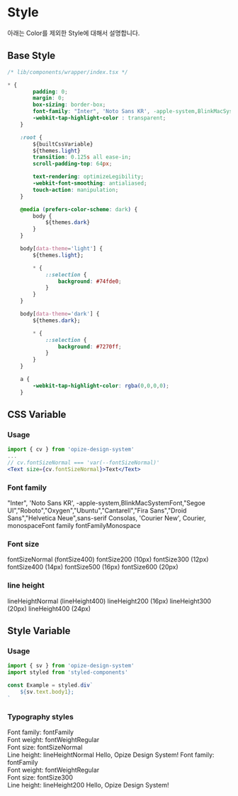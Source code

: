 

<Meta title="Opize Design System/Style" />



# Style
아래는 Color를 제외한 Style에 대해서 설명합니다.

## Base Style

```css
/* lib/components/wrapper/index.tsx */

* {
        padding: 0;
        margin: 0;
        box-sizing: border-box;
        font-family: "Inter", 'Noto Sans KR', -apple-system,BlinkMacSystemFont,"Segoe UI","Roboto","Oxygen","Ubuntu","Cantarell","Fira Sans","Droid Sans","Helvetica Neue",sans-serif;
        -webkit-tap-highlight-color : transparent;
    }

    :root {
        ${builtCssVariable}
        ${themes.light}
        transition: 0.125s all ease-in;
        scroll-padding-top: 64px;

        text-rendering: optimizeLegibility;
        -webkit-font-smoothing: antialiased;
        touch-action: manipulation;
    }

    @media (prefers-color-scheme: dark) {
        body {
            ${themes.dark}
        }
    }

    body[data-theme='light'] {
        ${themes.light};

        * {
            ::selection {
                background: #74fde0;
            }
        }
    }

    body[data-theme='dark'] {
        ${themes.dark};

        * {
            ::selection {
                background: #7270ff;
            }
        }
    }

    a {
        -webkit-tap-highlight-color: rgba(0,0,0,0);
    }
```

<OpizeWrapper>

## CSS Variable

### Usage
```jsx
import { cv } from 'opize-design-system'
...
// cv.fontSizeNormal === 'var(--fontSizeNormal)'
<Text size={cv.fontSizeNormal}>Text</Text>
```


### Font family
<Box>
    <BoxItem label={'fontFamily'}><Text font={'base'}>"Inter", 'Noto Sans KR', -apple-system,BlinkMacSystemFont,"Segoe UI","Roboto","Oxygen","Ubuntu","Cantarell","Fira Sans","Droid Sans","Helvetica Neue",sans-serif</Text></BoxItem>
    <BoxItem label={'fontFamilyMonospace'}><Text font={'monospace'}>Consolas, 'Courier New', Courier, monospaceFont family fontFamilyMonospace</Text></BoxItem>
</Box>


### Font size
<Box>
    <BoxItem label={'fontSizeNoraml'}><Text size={'14px'}>fontSizeNormal (fontSize400)</Text></BoxItem>
    <BoxItem label={'fontSize200'}><Text size={'10px'}>fontSize200 (10px)</Text></BoxItem>
    <BoxItem label={'fontSize300'}><Text size={'12px'}>fontSize300 (12px)</Text></BoxItem>
    <BoxItem label={'fontSize400'}><Text size={'14px'}>fontSize400 (14px)</Text></BoxItem>
    <BoxItem label={'fontSize500'}><Text size={'16px'}>fontSize500 (16px)</Text></BoxItem>
    <BoxItem label={'fontSize600'}><Text size={'20px'}>fontSize600 (20px)</Text></BoxItem>
</Box>


### line height
<Box>
    <BoxItem label={'lineHeightNormal'}><GrayBox /><Text lineHeight={'24px'}>lineHeightNormal (lineHeight400)</Text><GrayBox /></BoxItem>
    <BoxItem label={'lineHeight200'}><GrayBox /><Text lineHeight={'16px'}>lineHeight200 (16px)</Text><GrayBox /></BoxItem>
    <BoxItem label={'lineHeight300'}><GrayBox /><Text lineHeight={'20px'}>lineHeight300 (20px)</Text><GrayBox /></BoxItem>
    <BoxItem label={'lineHeight400'}><GrayBox /><Text lineHeight={'24px'}>lineHeight400 (24px)</Text><GrayBox /></BoxItem>
</Box>


## Style Variable

### Usage
```jsx
import { sv } from 'opize-design-system'
import styled from 'styled-components'

const Example = styled.div`
    ${sv.text.body1};
`
```

### Typography styles
<Box>
    <BoxItem label={'sv.text.body1'}>
        <Flex style={{gap: '32px', alignItems: 'center'}}>
            <Text>Font family: fontFamily<br />Font weight: fontWeightRegular<br />Font size: fontSizeNormal<br />Line height: lineHeightNormal</Text>
            <TypographyStyleExample css={sv.text.body1}>Hello, Opize Design System!</TypographyStyleExample>
        </Flex>
    </BoxItem>
    <BoxItem label={'sv.text.caption1'}>
        <Flex style={{gap: '32px', alignItems: 'center'}}>
            <Text>Font family: fontFamily<br />Font weight: fontWeightRegular<br />Font size: fontSize300<br />Line height: lineHeight200</Text>
            <TypographyStyleExample css={sv.text.caption1}>Hello, Opize Design System!</TypographyStyleExample>
        </Flex>
    </BoxItem>
</Box>

</OpizeWrapper>